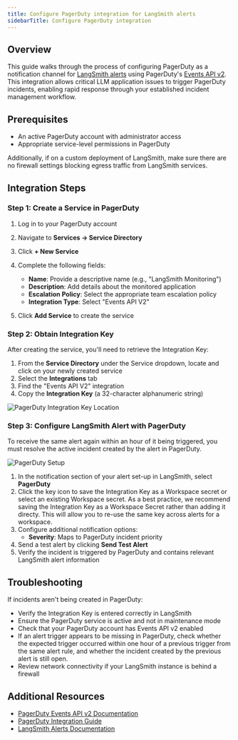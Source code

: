```yaml
---
title: Configure PagerDuty integration for LangSmith alerts
sidebarTitle: Configure PagerDuty integration
---
```


## Overview

This guide walks through the process of configuring PagerDuty as a notification channel for [LangSmith alerts](/langsmith/alerts) using PagerDuty's [Events API v2](https://developer.pagerduty.com/docs/events-api-v2-overview). This integration allows critical LLM application issues to trigger PagerDuty incidents, enabling rapid response through your established incident management workflow.

## Prerequisites

* An active PagerDuty account with administrator access
* Appropriate service-level permissions in PagerDuty

Additionally, if on a custom deployment of LangSmith, make sure there are no firewall settings blocking egress traffic from LangSmith services.

## Integration Steps

### Step 1: Create a Service in PagerDuty

1. Log in to your PagerDuty account

2. Navigate to **Services → Service Directory**

3. Click **+ New Service**

4. Complete the following fields:

   * **Name**: Provide a descriptive name (e.g., "LangSmith Monitoring")
   * **Description**: Add details about the monitored application
   * **Escalation Policy**: Select the appropriate team escalation policy
   * **Integration Type**: Select "Events API V2"

5. Click **Add Service** to create the service

### Step 2: Obtain Integration Key

After creating the service, you'll need to retrieve the Integration Key:

1. From the **Service Directory** under the Service dropdown, locate and click on your newly created service
2. Select the **Integrations** tab
3. Find the "Events API V2" integration
4. Copy the **Integration Key** (a 32-character alphanumeric string)

![PagerDuty Integration Key Location](/langsmith/images/pager-duty.png)

### Step 3: Configure LangSmith Alert with PagerDuty

<Info>
  To receive the same alert again within an hour of it being triggered, you must resolve the active incident created by the alert in PagerDuty.
</Info>

![PagerDuty Setup](/langsmith/images/pagerduty-setup.png)

1. In the notification section of your alert set-up in LangSmith, select **PagerDuty**
2. Click the key icon to save the Integration Key as a Workspace secret or select an existing Workspace secret. As a best practice, we recommend saving the Integration Key as a Workspace Secret rather than adding it directy. This will allow you to re-use the same key across alerts for a workspace.
3. Configure additional notification options:
   * **Severity**: Maps to PagerDuty incident priority
4. Send a test alert by clicking **Send Test Alert**
5. Verify the incident is triggered by PagerDuty and contains relevant LangSmith alert information

## Troubleshooting

If incidents aren't being created in PagerDuty:

* Verify the Integration Key is entered correctly in LangSmith
* Ensure the PagerDuty service is active and not in maintenance mode
* Check that your PagerDuty account has Events API v2 enabled
* If an alert trigger appears to be missing in PagerDuty, check whether the expected trigger occurred within one hour of a previous trigger from the same alert rule, and whether the incident created by the previous alert is still open.
* Review network connectivity if your LangSmith instance is behind a firewall

## Additional Resources

* [PagerDuty Events API v2 Documentation](https://developer.pagerduty.com/docs/events-api-v2/overview/)
* [PagerDuty Integration Guide](https://support.pagerduty.com/docs/services-and-integrations)
* [LangSmith Alerts Documentation](/langsmith/alerts)
